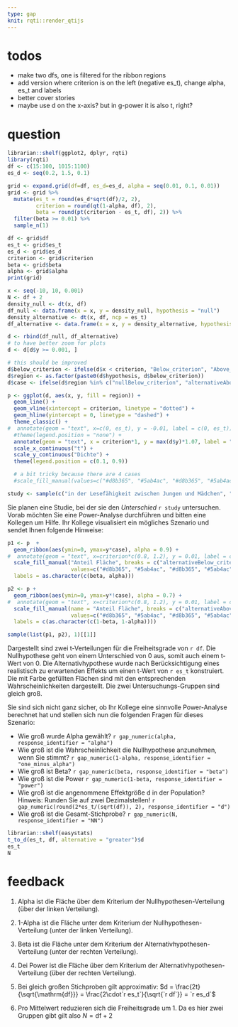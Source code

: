 ```yaml
---
type: gap
knit: rqti::render_qtijs
---
```


# todos
- make two dfs, one is filtered for the ribbon regions
- add version where criterion is on the left (negative es_t), change alpha, es_t and labels
- better cover stories
- maybe use d on the x-axis? but in g-power it is also t, right?

# question

```r
librarian::shelf(ggplot2, dplyr, rqti)
library(rqti)
df <- c(15:100, 1015:1100)
es_d <- seq(0.2, 1.5, 0.1)

grid <- expand.grid(df=df, es_d=es_d, alpha = seq(0.01, 0.1, 0.01))
grid <- grid %>%
  mutate(es_t = round(es_d*sqrt(df)/2, 2),
         criterion = round(qt(1-alpha, df), 2),
         beta = round(pt(criterion - es_t, df), 2)) %>%
  filter(beta >= 0.01) %>%
  sample_n(1)

df <- grid$df
es_t <- grid$es_t
es_d <- grid$es_d
criterion <- grid$criterion
beta <- grid$beta
alpha <- grid$alpha
print(grid)

x <- seq(-10, 10, 0.001)
N <- df + 2 
density_null <- dt(x, df)
df_null <- data.frame(x = x, y = density_null, hypothesis = "null") 
density_alternative <- dt(x, df, ncp = es_t)
df_alternative <- data.frame(x = x, y = density_alternative, hypothesis = "alternative")

d <- rbind(df_null, df_alternative)
# to have better zoom for plots
d <- d[d$y >= 0.001, ]

# this should be improved
d$below_criterion <- ifelse(d$x < criterion, "Below_criterion", "Above_criterion")
d$region <- as.factor(paste0(d$hypothesis, d$below_criterion))
d$case <- ifelse(d$region %in% c("nullBelow_criterion", "alternativeAbove_criterion"), 0, 1)

p <- ggplot(d, aes(x, y, fill = region)) +
  geom_line() + 
  geom_vline(xintercept = criterion, linetype = "dotted") +
  geom_hline(yintercept = 0, linetype = "dashed") + 
  theme_classic() + 
#  annotate(geom = "text", x=c(0, es_t), y = -0.01, label = c(0, es_t)) + 
  #theme(legend.position = "none") + 
  annotate(geom = "text", x = criterion*1, y = max(d$y)*1.07, label = "Kriterium") + 
  scale_x_continuous("t") + 
  scale_y_continuous("Dichte") +
  theme(legend.position = c(0.1, 0.9))

  # a bit tricky because there are 4 cases
  #scale_fill_manual(values=c("#d8b365", "#5ab4ac", "#d8b365", "#5ab4ac"))
```

```r
study <- sample(c("in der Lesefähigkeit zwischen Jungen und Mädchen", "zwischen Verhaltenstherapie und psychodynamischer Therapie", "zwischen digitaler Lehre und Präsenzlehre"), 1)
```

Sie planen eine Studie, bei der sie den *Unterschied* `r study` untersuchen. Vorab möchten Sie eine Power-Analyse durchführen und bitten eine Kollegen um Hilfe. Ihr Kollege visualisiert ein mögliches Szenario und sendet Ihnen folgende Hinweise:

```r
p1 <- p  + 
  geom_ribbon(aes(ymin=0, ymax=y*case), alpha = 0.9) + 
#  annotate(geom = "text", x=criterion*c(0.8, 1.2), y = 0.01, label = c(beta, alpha)) +
  scale_fill_manual("Anteil Fläche", breaks = c("alternativeBelow_criterion", "nullAbove_criterion"),
                    values=c("#d8b365", "#5ab4ac", "#d8b365", "#5ab4ac"),
  labels = as.character(c(beta, alpha)))

p2 <- p + 
  geom_ribbon(aes(ymin=0, ymax=y*!case), alpha = 0.7) + 
#  annotate(geom = "text", x=criterion*c(0.8, 1.2), y = 0.01, label = c(1-alpha, 1-beta)) + 
  scale_fill_manual(name = "Anteil Fläche", breaks = c("alternativeAbove_criterion", "nullBelow_criterion"),
                    values=c("#d8b365", "#5ab4ac", "#d8b365", "#5ab4ac"),
  labels = c(as.character(c(1-beta, 1-alpha))))

sample(list(p1, p2), 1)[[1]]
```

Dargestellt sind zwei t-Verteilungen für die Freiheitsgrade von `r df`. Die Nullhypothese geht von einem Unterschied von 0 aus, somit auch einem t-Wert von 0. Die Alternativhypothese wurde nach Berücksichtigung eines realistisch zu erwartenden Effekts um einen t-Wert von `r es_t` konstruiert. Die mit Farbe gefüllten Flächen sind mit den entsprechenden Wahrscheinlichkeiten dargestellt. Die zwei Untersuchungs-Gruppen sind gleich groß.

Sie sind sich nicht ganz sicher, ob Ihr Kollege eine sinnvolle Power-Analyse berechnet hat und stellen sich nun die folgenden Fragen für dieses Szenario:

* Wie groß wurde Alpha gewählt? `r gap_numeric(alpha, response_identifier = "alpha")`
* Wie groß ist die Wahrscheinlichkeit die Nullhypothese anzunehmen, wenn Sie stimmt? `r gap_numeric(1-alpha, response_identifier = "one_minus_alpha")`
* Wie groß ist Beta? `r gap_numeric(beta, response_identifier = "beta")` 
* Wie groß ist die Power `r gap_numeric(1-beta, response_identifier = "power")` 
* Wie groß ist die angenommene Effektgröße d in der Population? Hinweis: Runden Sie auf zwei Dezimalstellen! `r gap_numeric(round(2*es_t/(sqrt(df)), 2), response_identifier = "d")`
* Wie groß ist die Gesamt-Stichprobe? `r gap_numeric(N, response_identifier = "NN")`

```r
librarian::shelf(easystats)
t_to_d(es_t, df, alternative = "greater")$d
es_t
N
```

# feedback

1. Alpha ist die Fläche über dem Kriterium der Nullhypothesen-Verteilung (über der linken Verteilung).

2. 1-Alpha ist die Fläche unter dem Kriterium der Nullhypothesen-Verteilung (unter der linken Verteilung).

3. Beta ist die Fläche unter dem Kriterium der Alternativhypothesen-Verteilung (unter der rechten Verteilung).

4. Dei Power ist die Fläche über dem Kriterium der Alternativhypothesen-Verteilung (über der rechten Verteilung).

5. Bei gleich großen Stichproben gilt approximativ: $d = \frac{2t}{\sqrt{\mathrm{df}}} = \frac{2\cdot`r es_t`}{\sqrt{`r df`}} = `r es_d`$

6. Pro Mittelwert reduzieren sich die Freiheitsgrade um 1. Da es hier zwei Gruppen gibt gilt also $N=\mathrm{df}+2$
